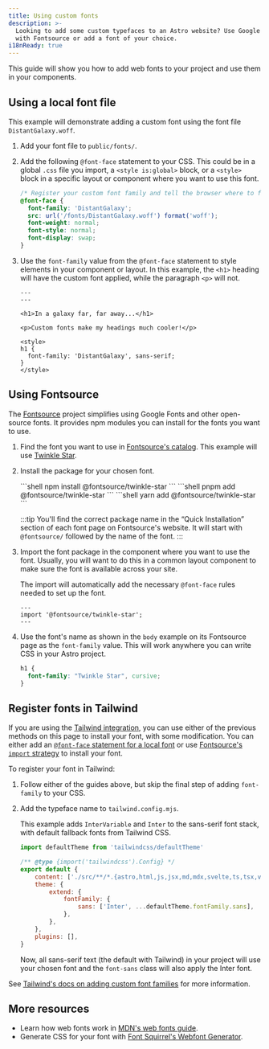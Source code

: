 ```yaml
---
title: Using custom fonts
description: >-
  Looking to add some custom typefaces to an Astro website? Use Google Fonts
  with Fontsource or add a font of your choice.
i18nReady: true
---
```



This guide will show you how to add web fonts to your project and use them in your components.

## Using a local font file

This example will demonstrate adding a custom font using the font file `DistantGalaxy.woff`.

1. Add your font file to `public/fonts/`.
1. Add the following `@font-face` statement to your CSS. This could be in a global `.css` file you import, a `<style is:global>` block, or a `<style>` block in a specific layout or component where you want to use this font.

    ```css
    /* Register your custom font family and tell the browser where to find it. */
    @font-face {
      font-family: 'DistantGalaxy';
      src: url('/fonts/DistantGalaxy.woff') format('woff');
      font-weight: normal;
      font-style: normal;
      font-display: swap;
    }
    ```

1. Use the `font-family` value from the `@font-face` statement to style elements in your component or layout. In this example, the `<h1>` heading will have the custom font applied, while the paragraph `<p>` will not.

    ```astro title="src/pages/example.astro" {9-11}
    ---
    ---

    <h1>In a galaxy far, far away...</h1>

    <p>Custom fonts make my headings much cooler!</p>

    <style>
    h1 {
      font-family: 'DistantGalaxy', sans-serif;
    }
    </style>
    ```

## Using Fontsource

The [Fontsource](https://fontsource.org/) project simplifies using Google Fonts and other open-source fonts. It provides npm modules you can install for the fonts you want to use.

1. Find the font you want to use in [Fontsource's catalog](https://fontsource.org/). This example will use [Twinkle Star](https://fontsource.org/fonts/twinkle-star).
1. Install the package for your chosen font.

    <PackageManagerTabs>
      <Fragment slot="npm">
      ```shell
      npm install @fontsource/twinkle-star
      ```
      </Fragment>
      <Fragment slot="pnpm">
      ```shell
      pnpm add @fontsource/twinkle-star
      ```
      </Fragment>
      <Fragment slot="yarn">
      ```shell
      yarn add @fontsource/twinkle-star
      ```
      </Fragment>
    </PackageManagerTabs>

    :::tip
    You'll find the correct package name in the “Quick Installation” section of each font page on Fontsource's website. It will start with `@fontsource/` followed by the name of the font.
    :::

1. Import the font package in the component where you want to use the font. Usually, you will want to do this in a common layout component to make sure the font is available across your site.

    The import will automatically add the necessary `@font-face` rules needed to set up the font.

    ```astro title="src/layouts/BaseLayout.astro"
    ---
    import '@fontsource/twinkle-star';
    ---
    ```

1. Use the font's name as shown in the `body` example on its Fontsource page as the `font-family` value. This will work anywhere you can write CSS in your Astro project.

    ```css
    h1 {
      font-family: "Twinkle Star", cursive;
    }
    ```

## Register fonts in Tailwind

If you are using the [Tailwind integration](/en/guides/integrations-guide/tailwind/), you can use either of the previous methods on this page to install your font, with some modification. You can either add an [`@font-face` statement for a local font](#using-a-local-font-file) or use [Fontsource's `import` strategy](#using-fontsource) to install your font.

To register your font in Tailwind:

1. Follow either of the guides above, but skip the final step of adding `font-family` to your CSS.
1. Add the typeface name to `tailwind.config.mjs`.

    This example adds `InterVariable` and `Inter` to the sans-serif font stack, with default fallback fonts from Tailwind CSS.

    ```js title="tailwind.config.mjs" ins={1,8-10}
    import defaultTheme from 'tailwindcss/defaultTheme'

    /** @type {import('tailwindcss').Config} */
    export default {
    	content: ['./src/**/*.{astro,html,js,jsx,md,mdx,svelte,ts,tsx,vue}'],
    	theme: {
    		extend: {
    			fontFamily: {
    				sans: ['Inter', ...defaultTheme.fontFamily.sans],
    			},
    		},
    	},
    	plugins: [],
    }
    ```

    Now, all sans-serif text (the default with Tailwind) in your project will use your chosen font and the `font-sans` class will also apply the Inter font.

See [Tailwind's docs on adding custom font families](https://tailwindcss.com/docs/font-family#using-custom-values) for more information.

## More resources

- Learn how web fonts work in [MDN's web fonts guide](https://developer.mozilla.org/en-US/docs/Learn/CSS/Styling_text/Web_fonts).
- Generate CSS for your font with [Font Squirrel's Webfont Generator](https://www.fontsquirrel.com/tools/webfont-generator).
